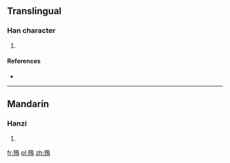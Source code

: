 ==Translingual==

===Han character===
{{Han char|rn=78|rad=歹|as=11|sn=15|four=17227|canj=MNHAF}}

# {{defn|Han|sort=歹11}}

====References====
* {{Han ref|kx=0583.141|dkj=16567|hdz=21393.080|uh=6BA6|ud=27558|bh=E5F4|bd=58868}}

----

==Mandarin==

===Hanzi===
{{cmn-hanzi|pin=[[diāo]] ([[diao1]])|wg=tiao<sup>1</sup>}}

# {{defn|lang=cmn|sort=歹11}}

[[fr:殦]]
[[pl:殦]]
[[zh:殦]]
